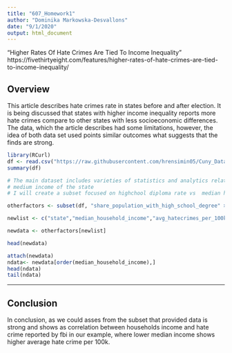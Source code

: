 ---
title: "607_Homework1"
author: "Dominika Markowska-Desvallons"
date: "9/1/2020"
output: html_document
---

"Higher Rates Of Hate Crimes Are Tied To Income Inequality"
https://fivethirtyeight.com/features/higher-rates-of-hate-crimes-are-tied-to-income-inequality/

## Overview
This article describes hate crimes rate in states  before and after election. It is being discussed that states with higher income inequality reports more hate crimes compare to other states with less socioeconomic differences. 
The data, which the article describes had some limitations, however, the idea of both data set used points similar outcomes what suggests that the finds are strong.
```{r}
library(RCurl)
df <- read.csv("https://raw.githubusercontent.com/hrensimin05/Cuny_DataScience/master/hate_crimes.csv")
summary(df)

# The main dataset includes varieties of statistics and analytics related to every states like poverty  and 
# medium income of the state
# I will create a subset focused on highchool diploma rate vs  median household income and hate crime - simplifying the data set

otherfactors <- subset(df, "share_population_with_high_school_degree" >0.798)

newlist <- c("state","median_household_income","avg_hatecrimes_per_100k_fbi")

newdata <- otherfactors[newlist]

head(newdata)


```
```{r}

attach(newdata)
ndata<- newdata[order(median_household_income),]
head(ndata)
tail(ndata)
```




----
## Conclusion

In conclusion, as we could asses from the subset that provided data is strong and shows as correlation between households income and hate crime reported by fbi in our example, where lower median income shows higher average hate crime per 100k.